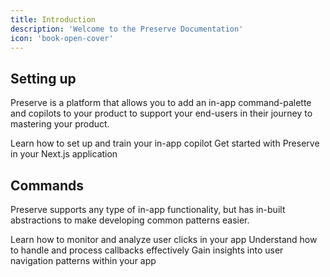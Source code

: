 ---
title: Introduction
description: 'Welcome to the Preserve Documentation'
icon: 'book-open-cover'
---

## Setting up

Preserve is a platform that allows you to add an in-app command-palette and copilots to your product to support
your end-users in their journey to mastering your product. 

<CardGroup cols={2}>
  <Card
    title="Set Up Copilot"
    icon="robot"
    href="/getting-started/copilot"
  >
    Learn how to set up and train your in-app copilot
  </Card>
  <Card
    title="Next.js Quickstart"
    icon="react"
    href="/getting-started/nextjs"
  >
    Get started with Preserve in your Next.js application
  </Card>
</CardGroup>

## Commands

Preserve supports any type of in-app functionality, but has in-built abstractions to make developing common patterns easier.

<CardGroup cols={2}>
  <Card
    title="Click Commands"
    href="/dashboard/clicks"
  >
    Learn how to monitor and analyze user clicks in your app
  </Card>
  <Card
    title="Callback Commands"
    href="/dashboard/callbacks"
  >
    Understand how to handle and process callbacks effectively
  </Card>
  <Card
    title="Navigation Commands"
    href="/dashboard/navigations"
  >
    Gain insights into user navigation patterns within your app
  </Card>
</CardGroup>